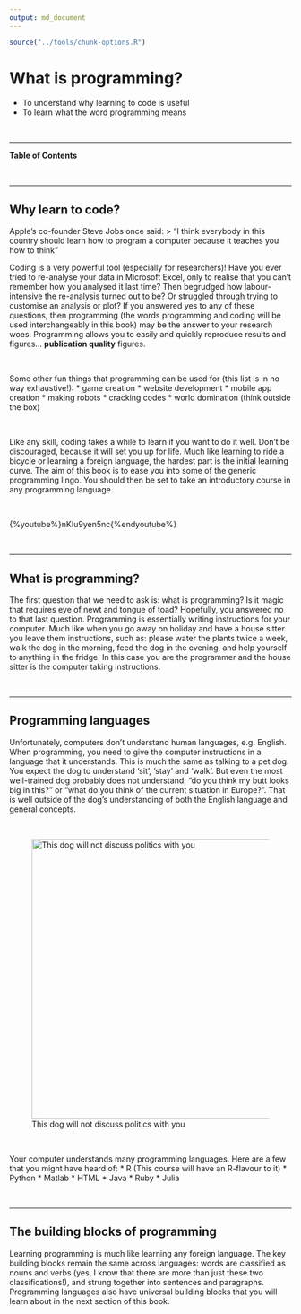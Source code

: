 ```yaml
---
output: md_document
---
```

```r
source("../tools/chunk-options.R")
```

# What is programming?

<!--sec data-title="Learning Objectives" data-id="obj" data-show=true data-collapse=false ces-->

* To understand why learning to code is useful
* To learn what the word programming means

<!--endsec-->

<br>

---

**Table of Contents**

<!-- toc -->

<br>

---

## Why learn to code? 

Apple's co-founder Steve Jobs once said: 
> "I think everybody in this country should learn how to program a computer because it teaches you how to think"

Coding is a very powerful tool (especially for researchers)! Have you ever tried to re-analyse your data in Microsoft Excel, only to realise that you can't remember how you analysed it last time? Then begrudged how labour-intensive the re-analysis turned out to be? Or struggled through trying to customise an analysis or plot? If you answered yes to any of these questions, then programming (the words programming and coding will be used interchangeably in this book) may be the answer to your research woes. Programming allows you to easily and quickly reproduce results and figures... **publication quality** figures.

<br>

<!--sec data-title="Tip: Other uses for programming" data-id="tip1" data-show=true data-collapse=true ces-->

Some other fun things that programming can be used for (this list is in no way exhaustive!):
* game creation
* website development
* mobile app creation
* making robots
* cracking codes
* world domination (think outside the box)

<!--endsec-->

<br>

Like any skill, coding takes a while to learn if you want to do it well. Don’t be discouraged, because it will set you up for life. Much like learning to ride a bicycle or learning a foreign language, the hardest part is the initial learning curve. The aim of this book is to ease you into some of the generic programming lingo. You should then be set to take an introductory course in any programming language.

<br>

<!--sec data-title="Stories of learning to code (YouTube)" data-id="vid1" data-show=true data-collapse=true ces-->

{%youtube%}nKIu9yen5nc{%endyoutube%}

<!--endsec-->
 
 <br>
 
 ---
 
## What is programming?

The first question that we need to ask is: what is programming? Is it magic that requires eye of newt and tongue of toad? Hopefully, you answered no to that last question. Programming is essentially writing instructions for your computer. Much like when you go away on holiday and have a house sitter you leave them instructions, such as: please water the plants twice a week, walk the dog in the morning, feed the dog in the evening, and help yourself to anything in the fridge. In this case you are the programmer and the house sitter is the computer taking instructions.

<br>

---

## Programming languages

Unfortunately, computers don't understand human languages, e.g. English. When programming, you need to give the computer instructions in a language that it understands. This is much the same as talking to a pet dog. You expect the dog to understand 'sit', 'stay' and 'walk'. But even the most well-trained dog probably does not understand: "do you think my butt looks big in this?" or "what do you think of the current situation in Europe?". That is well outside of the dog’s understanding of both the English language and general concepts.

<br>

<!--![This dog will not discuss politics with you](../fig/Olate_dogs_-_on_wheel.jpeg =250x)-->
<figure>
  <img src="../fig/Olate_dogs_-_on_wheel.jpeg" alt="This dog will not discuss politics with you" align="middle" style="width: 500px;"/>
  <figcaption>This dog will not discuss politics with you</figcaption>
</figure>

<br>

Your computer understands many programming languages. Here are a few that you might have heard of:
* R (This course will have an R-flavour to it)
* Python
* Matlab
* HTML
* Java
* Ruby
* Julia



<br>

---

## The building blocks of programming

Learning programming is much like learning any foreign language. The key building blocks remain the same across languages: words are classified as nouns and verbs (yes, I know that there are more than just these two classifications!), and strung together into sentences and paragraphs. Programming languages also have universal building blocks that you will learn about in the next section of this book.



